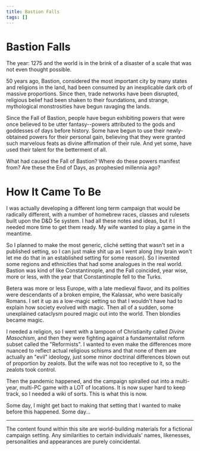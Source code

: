 ```yaml
---
title: Bastion Falls
tags: []
---
```


# Bastion Falls

The year: 1275 and the world is in the brink of a disaster of a scale that was
not even thought possible.

50 years ago, Bastion, considered the most important city by many states and
religions in the land, had been consumed by an inexplicable dark orb of massive
proportions. Since then, trade networks have been disrupted, religious belief
had been shaken to their foundations, and strange, mythological monstrosities
have begun ravaging the lands.

Since the Fall of Bastion, people have begun exhibiting powers that were once
believed to be utter fantasy--powers attributed to the gods and goddesses of
days before history. Some have begun to use their newly-obtained powers for
their personal gain, believing that they were granted such marvelous feats as
divine affirmation of their rule. And yet some, have used their talent for the
betterment of all.

What had caused the Fall of Bastion? Where do these powers manifest from? Are
these the End of Days, as prophesied millennia ago?

# How It Came To Be

I was actually developing a different long term campaign that would be radically different, with a number of 
homebrew races, classes and rulesets built upon the D&D 5e system. I had all these notes and ideas, but it I needed more
time to get them ready. My wife wanted to play a game in the meantime.

So I planned to make the most generic, cliché setting that wasn't set in a published setting, so I can just make shit
up as I went along (my brain won't let me do that in an established setting for some reason). So I invented some regions 
and ethnicities that had some analogues in the real world. Bastion was kind of like Constantinople, and the Fall coincided,
year wise, more or less, with the year that Constantinople fell to the Turks.

Betera was more or less Europe, with a late medieval flavor, and its polities were descendants of a broken empire, the Kalassar,
who were basically Romans. I set it up as a low-magic setting so that I wouldn't have had to explain how society 
evolved with magic. Then all of a sudden, some unexplained cataclysm poured magic out into the world. Then blondies became magic.

I needed a religion, so I went with a lampoon of Christianity called *Divine Masochism*, and then they were fighting against a 
fundamentalist reform subset called the "Reformists". I wanted to even make the differences more nuanced to reflect actual
religious schisms and that none of them are actually an "evil" ideology, just some minor doctrinal differences blown out of proportion
by zealots. But the wife was not too receptive to it, so the zealots took control.

Then the pandemic happened, and the campaign spiralled out into a multi-year, multi-PC game with a LOT of locations. It is now 
super hard to keep track, so I needed a wiki of sorts. This is what this is now. 

Some day, I might get bact to making that setting that I wanted to make before this happened. Some day...

---

The content found within this site are world-building materials for a fictional campaign setting. Any similarities 
to certain individuals' names, likenesses, personalities and appearances are purely coincidental. 